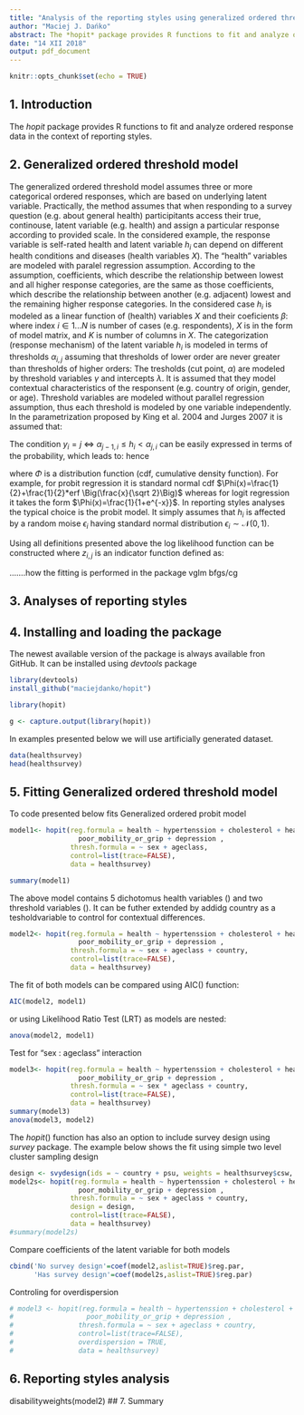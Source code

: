 ```yaml
---
title: "Analysis of the reporting styles using generalized ordered threshold models."
author: "Maciej J. Dańko"
abstract: The *hopit* package provides R functions to fit and analyze ordered response data in the context of reporting styles. In this vignette we describe the formulation and fit of *hopit* models as well as functions used to analyse reporting styles.
date: "14 XII 2018"
output: pdf_document
---
```


```r
knitr::opts_chunk$set(echo = TRUE)
```

## 1. Introduction

The *hopit* package provides R functions to fit and analyze ordered response data in the context of reporting styles.

## 2. Generalized ordered threshold model 

The generalized ordered threshold model assumes three or more categorical ordered responses, which are based on underlying latent variable. Practically, the method assumes that when responding to a survey question (e.g. about general health) participitants access their true, continouse, latent variable (e.g. health) and assign a particular response according to provided scale. In the considered example, the response variable is self-rated health and latent variable $h_i$ can depend on different health conditions and diseases (health variables $X$). The "health" variables are modeled with paralel regression assumption. According to the assumption, coefficients, which describe the relationship between lowest and all higher response categories, are the same as those coefficients, which describe the relationship between another (e.g. adjacent) lowest and the remaining higher response categories. In the considered case $h_i$ is modeled as a linear function of (health) variables $X$ and their coeficients $\beta$:
\begin{equation}
\label{eq:1}
h_{i} = \sum_{k=1}^K \beta_kX_{i,k} = X'\beta
\end{equation}
where index $i \in 1...N$ is number of cases (e.g. respondents), $X$ is in the form of model matrix, and $K$ is number of columns in $X$.
The categorization (response mechanism) of the latent variable $h_i$ is modeled in terms of thresholds $\alpha_{i,j}$ assuming that thresholds of lower order are never greater than thresholds of higher orders:
\begin{equation}
\label{eq:2}
\begin{cases}
y_i = 1 ~\Leftrightarrow~ \alpha_{i,0} \leq h_i < \alpha_{i,1}\\
y_i = 2 ~\Leftrightarrow~ \alpha_{i,1} \leq h_i < \alpha_{i,2}\\
\cdots\\
y_i = j~ \Leftrightarrow~ \alpha_{i,j-1} \leq h_i < \alpha_{i,j}\\
\cdots\\
y_i = J~ \Leftrightarrow~ \alpha_{i,J-1} \leq h_i < \alpha_{i,J}\\
\end{cases}
\end{equation}
The tresholds (cut point, $\alpha$) are modeled by threshold variables $\gamma$ and intercepts $\lambda$. It is assumed that they model contextual characteristics of the responsent (e.g. country of origin, gender, or age). Threshold variables are modeled without parallel regression assumption, thus each threshold is modeled by one variable independently. In the parametrization proposed by King et al. 2004 and Jurges 2007 it is assumed that: 
\begin{equation}
\label{eq:3}
\alpha_{i,~j} =\begin{cases} -\infty& for~j=0 \\
  \lambda_{1} + \sum_{m=1}^{M} \gamma_{1,m} Y_{i,m} &for~j=1\\ 
 \alpha_{i,~j-1} +exp(\lambda_{j}+\sum_{m=1}^M \gamma_{j,m} Y_{i,m})&for~J-1 \ge j\ge2\\
 \infty& for~j=J
\end{cases}
\end{equation}

The condition $y_i = j~ \Leftrightarrow~ \alpha_{j-1,i} \leq h_i < \alpha_{j,i}$ can be easily expressed in terms of the probability, which leads to:
\begin{equation}
\label{eq:4}
P(y_i = j) = P(\alpha_{j-1,i} \leq h_i < \alpha_{j,i}),
\end{equation}
hence
\begin{equation}
\label{eq:5}
P(y_i = j) = \Phi(\alpha_{i,~j}-h_{i})-\Phi(\alpha_{i,~j-1}-h_{i}),
\end{equation}

where $\Phi$ is a distribution function (cdf, cumulative density function). For example, for probit regression it is standard normal cdf $\Phi(x)=\frac{1}{2}+\frac{1}{2}*erf \Big(\frac{x}{\sqrt 2}\Big)$ whereas for logit regression it takes the form $\Phi(x)=\frac{1}{1+e^{-x}}$. In reporting styles analyses the typical choice is the probit model. It simply assumes that $h_i$ is affected by a random moise $\epsilon_i$ having standard normal distribution $\epsilon_i\sim \mathcal{N}(0,1)$. 

Using all definitions presented above the log likelihood function can be constructed
\begin{equation}
\label{eq:6}
\ln L = \sum_{i=1}^N \sum_{j=1}^J z_{i,~j} \ln\Big[\Phi(\alpha_{i,~j}-h_{i})-\Phi(\alpha_{i,~j-1}-h_{i})\Big],
\end{equation}
where $z_{i,j}$ is an indicator function defined as:
\begin{equation}
\label{eq:7}
z_{i,~j} =\begin{cases} 0&for~ y_i=j\\ 1&for~y_i\ne j\end{cases}
\end{equation}

.......how the fitting is performed in the package vglm bfgs/cg

## 3. Analyses of reporting styles

\begin{equation}
\label{eq:8}
H_i = 1-\frac{h_i-\displaystyle\min_i h_i}{\displaystyle\max_i h_i-\displaystyle\min_i h_i}
\end{equation}

\begin{equation}
\label{eq:9}
D_k= \frac{\beta_k}{\displaystyle\max_i h_i-\displaystyle\min_i h_i}
\end{equation}

<!-- $$H_i = 1-\frac{\sum_{k=1}^K\beta_kX_{i,k}-\displaystyle\min_i h_i}{\displaystyle\max_i h_i-\displaystyle\min_i h_i}$$ -->
<!-- $$H_i = 1-\sum_{k=1}^K D_kX_{i,k}+\frac{\displaystyle\min_i h_i}{\displaystyle\max_i h_i-\displaystyle\min_i h_i}$$ -->
\begin{equation}
\label{eq:10}
H_i = C-\sum_{k=1}^K D_kX_{i,k}
\end{equation}

\begin{equation}
\label{eq:11}
 C=\frac{\displaystyle\max_i h_i}{\displaystyle\max_i h_i-\displaystyle\min_i h_i}
\end{equation}

## 4. Installing and loading the package

The newest available version of the package is always available fron GitHub. It can be installed using *devtools* package
```r
library(devtools)
install_github("maciejdanko/hopit")
```

```r
library(hopit)
```

```r
g <- capture.output(library(hopit))
```
In examples presented below we will use artificially generated dataset. 
```r
data(healthsurvey)
head(healthsurvey)
```


## 5. Fitting Generalized ordered threshold model 

To code presented below fits Generalized ordered probit model 

```r
model1<- hopit(reg.formula = health ~ hypertenssion + cholesterol + heart_stroke_respiratory + 
                 poor_mobility_or_grip + depression ,
               thresh.formula = ~ sex + ageclass,
               control=list(trace=FALSE),
               data = healthsurvey)

summary(model1)
```

The above model contains 5 dichotomus health variables () and two threshold variables (). It can be futher extended by addidg country as a tesholdvariable to control for contextual differences.

```r
model2<- hopit(reg.formula = health ~ hypertenssion + cholesterol + heart_stroke_respiratory + 
                 poor_mobility_or_grip + depression ,
               thresh.formula = ~ sex + ageclass + country,
               control=list(trace=FALSE),
               data = healthsurvey)
```

The fit of both models can be compared using AIC() function:

```r
AIC(model2, model1)
```

or using Likelihood Ratio Test (LRT) as models are nested:

```r
anova(model2, model1)
```

Test for "sex : ageclass" interaction

```r
model3<- hopit(reg.formula = health ~ hypertenssion + cholesterol + heart_stroke_respiratory + 
                 poor_mobility_or_grip + depression ,
               thresh.formula = ~ sex * ageclass + country,
               control=list(trace=FALSE),
               data = healthsurvey)
summary(model3)
anova(model3, model2)

```

The *hopit*() function has also an option to include survey design using *survey* package. 
The example below shows the fit using simple two level cluster sampling design

```r
design <- svydesign(ids = ~ country + psu, weights = healthsurvey$csw, data = healthsurvey)
model2s<- hopit(reg.formula = health ~ hypertenssion + cholesterol + heart_stroke_respiratory + 
                 poor_mobility_or_grip + depression ,
               thresh.formula = ~ sex + ageclass + country,
               design = design,
               control=list(trace=FALSE),
               data = healthsurvey)
#summary(model2s)
```
Compare coefficients of the latent variable for both models
```r
cbind('No survey design'=coef(model2,aslist=TRUE)$reg.par,
      'Has survey design'=coef(model2s,aslist=TRUE)$reg.par)
```

Controling for overdispersion
```r
# model3 <- hopit(reg.formula = health ~ hypertenssion + cholesterol + heart_stroke_respiratory + 
#                  poor_mobility_or_grip + depression ,
#                thresh.formula = ~ sex + ageclass + country,
#                control=list(trace=FALSE),
#                overdispersion = TRUE,
#                data = healthsurvey)
```

## 6. Reporting styles analysis

disabilityweights(model2)
## 7. Summary
